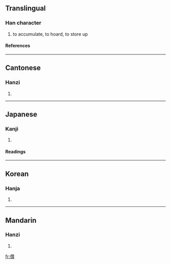 ==Translingual==
===Han character===
{{Han char|rn=9|rad=人|as=19|sn=21|four=2428<sub>6</sub>|canj=人竹山金 (OHUC)}}
# to accumulate, to hoard, to store up
====References====
{{Han ref|kx=0121.400|dkj=01315|dj=0257.040|hdz=10239.040|uh=5139|ud=20793|bh=F5C1|bd=62913}}
----
==Cantonese==
===Hanzi===
{{yue-hanzi|jyut=|y=jyun2}}
# {{defn|Cantonese}}
----
==Japanese==
===Kanji===
{{ja-kanji|grade=|rs=人19}}
# {{defn|Japanese}}
====Readings====
{{ja-readings|on=[[さん]] (san)|kun=[[あつめる]] (atsumeru), [[あつまる]] (atsumaru)}}
----
==Korean==
===Hanja===
{{ko-hanja|hangeul=찬|rv=chan|mr=ch'an}}
# {{defn|Korean}}
----
==Mandarin==
===Hanzi===
{{cmn-hanzi|pin=[[zǎn]] ([[zan3]])|wg=tsan<sup>3</sup>}}
# {{defn|Mandarin}}

[[fr:儹]]